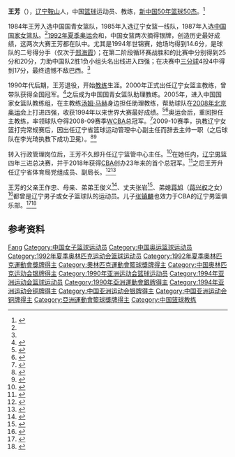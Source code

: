 {{Otheruses|other=名为王芳的其他人物|王芳}}
{{Infobox sportsperson
| 姓名               = 王芳
| 图像               = 
| 图像大小           = 
| 图像说明           = 
| 出生日期           = {{birth_date_and_age|1967|1|14}}<ref name=FIBA>{{cite web|url=http://archive.fiba.com/pages/eng/fa/player/p/pid/534/sid/2928/tid/262/_//index.html|title=Fang Wang's Profile|website=archive.fiba.com|publisher=[[国际篮联|国际篮联]]|accessdate=2020-11-03|archive-date=2020-11-04|archive-url=https://web.archive.org/web/20201104063826/http://archive.fiba.com/pages/eng/fa/player/p/pid/534/sid/2928/tid/262/_//index.html|dead-url=no}}</ref>
| 出生地点           = {{flag|CHN}}[[辽宁省|辽宁省]][[鞍山市|鞍山市]]
| 活动时期           = 
| 身高               = {{height|m=1.77}}
| 体重               = 
| 运动               = [[篮球|篮球]]
| 位置               = 后卫/前锋
| 教练               = 
|show-medals=yes
|medaltemplates={{MedalSport|女子[[篮球|篮球]]}}
{{MedalCountry|{{CHN}}}}
{{MedalCompetition|[[奥林匹克运动会|奥林匹克运动会]]}}
{{MedalSilver|[[1992年夏季奥林匹克运动会|1992年 巴塞罗那]]|[[1992年夏季奥林匹克运动会篮球比赛|女子篮球]]}}
{{MedalCompetition|[[世界女子篮球锦标赛|世界女子篮球锦标赛]]}}
{{MedalSilver|{{le|1994年世界女子篮球锦标赛|1994_FIBA_World_Championship_for_Women|1994年 澳大利亚}}|女子篮球}}
{{MedalCompetition|[[亚洲运动会|亚洲运动会]]}}
{{MedalSilver|[[1990年亚洲运动会|1990年 北京]]|{{le|1990年亚洲运动会篮球比赛|Basketball_at_the_1990_Asian_Games|女子篮球}}}}
{{MedalBronze|[[1994年亚洲运动会|1994年 广岛]]|{{le|1994年亚洲运动会篮球比赛|Basketball_at_the_1994_Asian_Games|女子篮球}}}}
}}

'''王芳'''（{{bd|1967年|1月14日|}}），[[辽宁|辽宁]][[鞍山|鞍山]]人，中国[[篮球|篮球]]运动员、教练，[[新中国篮球运动杰出贡献奖|新中国50年篮球50杰]]。<ref>{{cite book|author=袁伟民(主编)|title=中国体育年鉴 2000|location=|publisher=中国体育年鉴社|year=2000|issn=1006-9615}}</ref>{{rp|524-525}}

1984年王芳入选中国国青女篮队，1985年入选辽宁女篮一线队，1987年入选[[中国国家女子篮球队|中国国家女篮队]]。<ref name=resume/>[[1992年夏季奥运会|1992年夏季奥运会]]和{{le|1994年世界女子篮球锦标赛|1994_FIBA_World_Championship_for_Women|1994年女篮世锦赛}}，中国女篮两次摘得银牌，创造历史最好成绩，这两次大赛王芳都在队中。尤其是1994年世锦赛，她场均得到14.6分，是球队的二号得分手（仅次于[[郑海霞|郑海霞]]）；在第二阶段循环赛战胜{{le|巴西国家女子篮球队|Brazil women's national basketball team|巴西女篮}}和{{le|古巴国家女子篮球队|Cuba women's national basketball team|古巴女篮}}的比赛中分别得到25分和20分，力助中国队2胜1负小组头名出线进入四强；在决赛中[[三分球|三分球]]4投4中得到17分，最终遗憾不敌巴西。<ref name=FIBA/>

1990年代后期，王芳退役，开始[[教练|教练]]生涯。2000年正式出任辽宁女篮主教练，曾带队获得全国冠军。<ref name=resume>{{cite book|author=教育部职业教育与成人教育司(编)|title=桃李芬芳 国家级重点中等职业学校优秀毕业生风采集|location=北京|publisher=中国科学技术出版社|year=2004|isbn=7-5046-3894-3}}</ref>{{rp|290}}之后成为中国国青女篮队助理教练。2005年，进入中国国家女篮队教练组，在主教练[[汤姆·马赫|汤姆·马赫]]身边担任助理教练，帮助球队在[[2008年北京奥运会|2008年北京奥运会]]上打进四强，收获1994年以来世界大赛最好成绩。<ref>{{cite newspaper|url=https://sports.sohu.com/20050317/n224730932.shtml|title=梅尔接掌中国女篮帅印|date=2005-03-17|newspaper=中山日报|location=中山|accessdate=2020-11-03|archive-date=2005-09-08|archive-url=https://web.archive.org/web/20050908071526/http://sports.sohu.com/20050317/n224730932.shtml|dead-url=no}}</ref><ref>{{cite book|author=李元伟|title=李元伟篮坛风云路|location=北京|publisher=中国书店|year=2010|isbn=9787806638521}}</ref>{{rp|153,164}}奥运会后，重回{{le|辽宁女子篮球队|Liaoning Flying Eagles|辽宁女篮}}担任主教练，率领球队夺得2008-09赛季[[WCBA|WCBA]]总冠军。<ref>{{cite newspaper|title=辽宁女篮重夺WCBA总冠军|url=http://sports.sina.com.cn/k/2009-02-06/10484200752.shtml|newspaper=辽宁日报|location=沈阳|date=2009-02-06|accessdate=2020-11-03|archive-date=2020-11-04|archive-url=https://web.archive.org/web/20201104064204/http://sports.sina.com.cn/k/2009-02-06/10484200752.shtml|dead-url=no}}</ref>2009-10赛季，执教辽宁女篮打完常规赛后，因出任辽宁省篮球运动管理中心副主任而辞去主帅一职（之后球队在李光琦执教下成功卫冕）。<ref>{{cite newspaper|title=王芳与衡业难说再见|url=|newspaper=千山晚报|location=鞍山|date=2010-02-20}}</ref><ref>{{cite newspaper|title=衡业女篮昨凯旋举行庆功宴 原主帅王芳分享冠军金牌|url=http://sports.sina.com.cn/k/2010-03-17/11074889464.shtml|newspaper=千山晚报|location=鞍山|date=2010-03-17|accessdate=2020-11-03|archive-date=2020-11-04|archive-url=https://web.archive.org/web/20201104063110/http://sports.sina.com.cn/k/2010-03-17/11074889464.shtml|dead-url=no}}</ref>

转入行政管理岗位后，王芳不久即升任辽宁篮管中心主任。<ref>{{cite newspaper|url=http://sports.sina.com.cn/cba/2011-03-15/10325489573.shtml|title=王芳：辽篮外援选择影响球队成绩 新赛季尽早下手|newspaper=华商晨报|date=2011-03-15|location=沈阳|accessdate=2020-11-03|archive-date=2020-11-04|archive-url=https://web.archive.org/web/20201104063327/http://sports.sina.com.cn/cba/2011-03-15/10325489573.shtml|dead-url=no}}</ref>在她任内，[[辽宁飞豹|辽宁男篮]]四年三进总决赛，并于2018年获得[[中国男子篮球职业联赛|CBA]]创办23年来的首个总冠军。<ref>{{cite web|url=http://sports.xinhuanet.com/c/2018-04/23/c_1122729435.htm|date=2018-04-23|title=辽宁体育局局长宋凯：为中国篮球蓄力、为辽宁振兴助力|website=[[新华网|新华网]]|accessdate=2020-11-03|archive-date=2018-04-30|archive-url=https://web.archive.org/web/20180430215252/http://sports.xinhuanet.com/c/2018-04/23/c_1122729435.htm|dead-url=no}}</ref>之后王芳升任辽宁省体育局党组成员、副局长。<ref>{{cite newspaper|url=http://news.lnd.com.cn/system/2018/08/30/000012974.shtml|title=中共辽宁省委组织部公告 2018年第25号|date=2018-08-30|newspaper=辽宁日报|location=沈阳|accessdate=2020-11-03|archive-date=2020-11-04|archive-url=https://web.archive.org/web/20201104063109/http://news.lnd.com.cn/system/2018/08/30/000012974.shtml|dead-url=no}}</ref><ref>{{cite web|url=http://tyj.ln.gov.cn/zfxxgk/jgjs/ldjj/201907/t20190704_3522006.html|title=王芳|publisher=辽宁省体育局|accessdate=2020-11-03|archive-date=2020-11-04|archive-url=https://web.archive.org/web/20201104063110/http://tyj.ln.gov.cn/zfxxgk/jgjs/ldjj/201907/t20190704_3522006.html|dead-url=no}}</ref>

王芳的父亲王作忠、母亲、弟弟王俊义<ref>{{cite journal|author=孙桦|title=铁姑娘王芳|journal=篮球|year=1994|issue=05|page=12}}</ref>、丈夫张岩<ref>{{cite book|title=铁岭文史资料 第13辑 冠军之乡|publisher=铁岭市政协文史资料委员会|year=2001|chapter=篮坛猛将——记原国家青年篮球队员张岩|author=王婉荔|page=150-154}}</ref>、弟媳[[蒋旭|蒋旭]]（[[蒋兴权|蒋兴权]]之女）<ref>{{cite newspaper|url=http://sports.sina.com.cn/s/2004-10-06/0659382508s.shtml|title=蒋兴权嫁女|date=2004-10-06|newspaper=时代商报|location=沈阳|accessdate=2020-11-03|archive-date=2004-11-30|archive-url=https://web.archive.org/web/20041130004033/http://sports.sina.com.cn/s/2004-10-06/0659382508s.shtml|dead-url=no}}</ref>都曾是辽宁男子或女子篮球队的运动员。儿子[[张镇麟|张镇麟]]也效力于CBA的辽宁男篮俱乐部。<ref>{{cite newspaper|url=http://epaper.lnd.com.cn/lnrbepaper/pc/con/202004/07/content_67435.html|title=张镇麟正随辽篮训练 讨论能否加盟为时尚早|date=2020-04-07|newspaper=辽宁日报|location=沈阳|accessdate=2020-11-03|archive-date=2020-11-04|archive-url=https://web.archive.org/web/20201104063308/http://epaper.lnd.com.cn/lnrbepaper/pc/con/202004/07/content_67435.html|dead-url=no}}</ref><ref>{{cite newspaper|url=http://epaper.lnd.com.cn/lnrbepaper/pc/con/202011/02/content_91042.html|title=郭艾伦赢球不忘指导年轻球员|date=2020-11-02|newspaper=辽宁日报|location=沈阳|accessdate=2020-11-03|archive-date=2020-11-04|archive-url=https://web.archive.org/web/20201104063315/http://epaper.lnd.com.cn/lnrbepaper/pc/con/202011/02/content_91042.html|dead-url=no}}</ref>

== 参考资料 ==
{{Reflist|2}}

{{新中国篮球50杰}}
{{1990年女篮世锦赛中国队阵容}}
{{1992年夏季奥运会中国女子篮球阵容}}
{{1994年女篮世锦赛中国队阵容}}

{{Authority control}}
{{DEFAULTSORT:Wang Fang}}
[[Category:王姓|Fang]]
[[Category:中国女子篮球运动员|Category:中国女子篮球运动员]]
[[Category:中国奥运篮球运动员|Category:中国奥运篮球运动员]]
[[Category:1992年夏季奥林匹克运动会篮球运动员|Category:1992年夏季奥林匹克运动会篮球运动员]]
[[Category:1992年夏季奧林匹克運動會獎牌得主|Category:1992年夏季奧林匹克運動會獎牌得主]]
[[Category:奧林匹克運動會籃球獎牌得主|Category:奧林匹克運動會籃球獎牌得主]]
[[Category:中国奥林匹克运动会银牌得主|Category:中国奥林匹克运动会银牌得主]]
[[Category:1990年亚洲运动会篮球运动员|Category:1990年亚洲运动会篮球运动员]]
[[Category:1994年亚洲运动会篮球运动员|Category:1994年亚洲运动会篮球运动员]]
[[Category:1990年亞洲運動會銀牌得主|Category:1990年亞洲運動會銀牌得主]]
[[Category:1994年亚洲运动会铜牌得主|Category:1994年亚洲运动会铜牌得主]]
[[Category:中国亚洲运动会银牌得主|Category:中国亚洲运动会银牌得主]]
[[Category:中国亚洲运动会铜牌得主|Category:中国亚洲运动会铜牌得主]]
[[Category:亞洲運動會籃球獎牌得主|Category:亞洲運動會籃球獎牌得主]]
[[Category:中国篮球教练|Category:中国篮球教练]]
